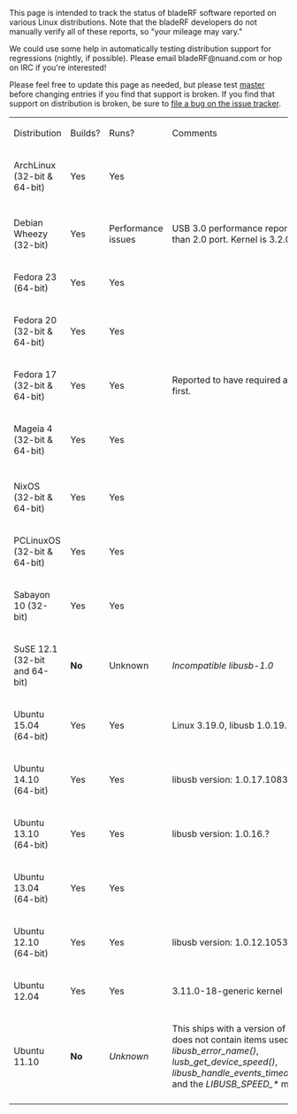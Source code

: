 This page is intended to track the status of bladeRF software reported on various Linux distributions. Note that the bladeRF developers do not manually verify all of these reports, so "your mileage may vary."

We could use some help in automatically testing distribution support for regressions (nightly, if possible). Please email bladeRF@nuand.com or hop on IRC if you're interested!

Please feel free to update this page as needed, but please test [https://github.com/nuand/bladerf/tree/master master] before changing entries if you find that support is broken.  If you find that support on distribution is broken, be sure to [https://github.com/Nuand/bladeRF/issues/new file a bug on the issue tracker].

{| class="wikitable"
| Distribution
| Builds?
| Runs?
| Comments
|-
| ArchLinux (32-bit & 64-bit)
| Yes
| Yes
| 
|-
|-
| Debian Wheezy (32-bit)
| Yes
| Performance issues
| USB 3.0 performance reported to be worse than 2.0 port. Kernel is 3.2.0-4-686-pae
|-
| Fedora 23 (64-bit)
| Yes
| Yes
| 
|-
| Fedora 20 (32-bit & 64-bit)
| Yes
| Yes
| 
|-
| Fedora 17 (32-bit & 64-bit)
| Yes
| Yes
| Reported to have required a kernel upgrade first.
|-
| Mageia 4 (32-bit & 64-bit)
| Yes
| Yes
|
|-
|-
| NixOS (32-bit & 64-bit)
| Yes
| Yes
| 
|-
| PCLinuxOS (32-bit & 64-bit)
| Yes
| Yes
| 
|-
| Sabayon 10 (32-bit)
| Yes
| Yes
|
|-
| SuSE 12.1 (32-bit and 64-bit)
| '''No'''
| Unknown
| ''Incompatible libusb-1.0''
|-
| Ubuntu 15.04 (64-bit)
| Yes
| Yes
| Linux 3.19.0, libusb 1.0.19.10903
|-
| Ubuntu 14.10 (64-bit)
| Yes
| Yes
| libusb version: 1.0.17.10830
|-
| Ubuntu 13.10 (64-bit)
| Yes
| Yes
| libusb version: 1.0.16.?
|-
| Ubuntu 13.04 (64-bit)
| Yes
| Yes
|
|-
| Ubuntu 12.10 (64-bit)
| Yes
| Yes
| libusb version: 1.0.12.10532
|-
| Ubuntu 12.04
| Yes
| Yes
| 3.11.0-18-generic kernel
|-
| Ubuntu 11.10
| '''No'''
| ''Unknown''
| This ships with a version of libusb which does not contain items used in libbladeRF: ''libusb_error_name()'', ''lusb_get_device_speed()'', ''libusb_handle_events_timeout_completed()'', and the ''LIBUSB_SPEED_*'' macros
|-
|}
